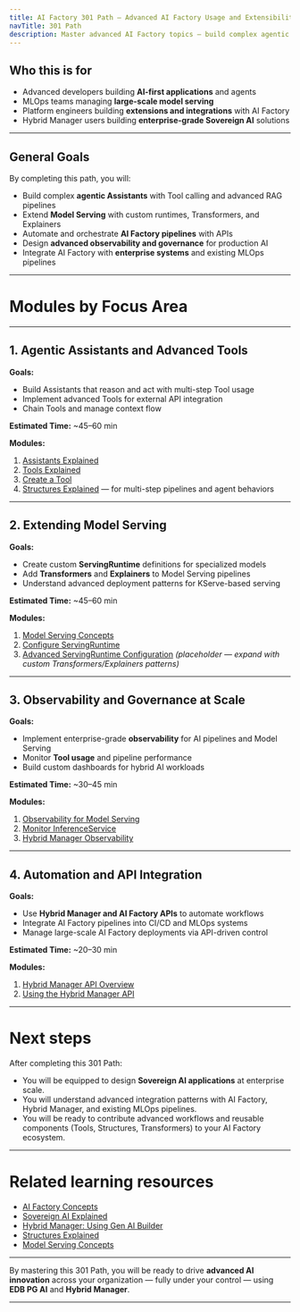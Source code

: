 ```yaml
---
title: AI Factory 301 Path — Advanced AI Factory Usage and Extensibility
navTitle: 301 Path
description: Master advanced AI Factory topics — build complex agentic Assistants, extend model serving, and design governance and observability at scale.
---
```



## Who this is for

- Advanced developers building **AI-first applications** and agents
- MLOps teams managing **large-scale model serving**
- Platform engineers building **extensions and integrations** with AI Factory
- Hybrid Manager users building **enterprise-grade Sovereign AI** solutions

---

## General Goals

By completing this path, you will:

- Build complex **agentic Assistants** with Tool calling and advanced RAG pipelines
- Extend **Model Serving** with custom runtimes, Transformers, and Explainers
- Automate and orchestrate **AI Factory pipelines** with APIs
- Design **advanced observability and governance** for production AI
- Integrate AI Factory with **enterprise systems** and existing MLOps pipelines

---

# Modules by Focus Area

---

## 1. Agentic Assistants and Advanced Tools

**Goals:**

- Build Assistants that reason and act with multi-step Tool usage
- Implement advanced Tools for external API integration
- Chain Tools and manage context flow

**Estimated Time:** ~45–60 min

**Modules:**

1. [Assistants Explained](edb-postgres-ai/ai-factory/learn/explained/assistants-explained)
2. [Tools Explained](edb-postgres-ai/ai-factory/learn/explained/tools-explained)
3. [Create a Tool](edb-postgres-ai/ai-factory/learn/how-to/gen-ai/create-tool)
4. [Structures Explained](edb-postgres-ai/ai-factory/learn/explained/structures-explained) — for multi-step pipelines and agent behaviors

---

## 2. Extending Model Serving

**Goals:**

- Create custom **ServingRuntime** definitions for specialized models
- Add **Transformers** and **Explainers** to Model Serving pipelines
- Understand advanced deployment patterns for KServe-based serving

**Estimated Time:** ~45–60 min

**Modules:**

1. [Model Serving Concepts](edb-postgres-ai/ai-factory/learn/explained/model-serving-concepts)
2. [Configure ServingRuntime](edb-postgres-ai/ai-factory/learn/how-to/model-serving/configure-servingruntime)
3. [Advanced ServingRuntime Configuration](edb-postgres-ai/ai-factory/learn/how-to/model-serving/faq) *(placeholder — expand with custom Transformers/Explainers patterns)*

---

## 3. Observability and Governance at Scale

**Goals:**

- Implement enterprise-grade **observability** for AI pipelines and Model Serving
- Monitor **Tool usage** and pipeline performance
- Build custom dashboards for hybrid AI workloads

**Estimated Time:** ~30–45 min

**Modules:**

1. [Observability for Model Serving](edb-postgres-ai/ai-factory/learn/how-to/model-serving/observability)
2. [Monitor InferenceService](edb-postgres-ai/ai-factory/learn/how-to/model-serving/monitor-inferenceservice)
3. [Hybrid Manager Observability](edb-postgres-ai/hybrid-manager/ai-factory/model/serving)

---

## 4. Automation and API Integration

**Goals:**

- Use **Hybrid Manager and AI Factory APIs** to automate workflows
- Integrate AI Factory pipelines into CI/CD and MLOps systems
- Manage large-scale AI Factory deployments via API-driven control

**Estimated Time:** ~20–30 min

**Modules:**

1. [Hybrid Manager API Overview](edb-postgres-ai/hybrid-manager/using_the_api)
2. [Using the Hybrid Manager API](edb-postgres-ai/hybrid-manager/using_the_api/using_the_hm_api)

---

# Next steps

After completing this 301 Path:

- You will be equipped to design **Sovereign AI applications** at enterprise scale.
- You will understand advanced integration patterns with AI Factory, Hybrid Manager, and existing MLOps pipelines.
- You will be ready to contribute advanced workflows and reusable components (Tools, Structures, Transformers) to your AI Factory ecosystem.

---

# Related learning resources

- [AI Factory Concepts](edb-postgres-ai/ai-factory/learn/explained/ai-factory-concepts)
- [Sovereign AI Explained](edb-postgres-ai/ai-factory/learn/explained/sovereign-ai)
- [Hybrid Manager: Using Gen AI Builder](edb-postgres-ai/hybrid-manager/ai-factory/gen-ai/builder)
- [Structures Explained](edb-postgres-ai/ai-factory/learn/explained/structures-explained)
- [Model Serving Concepts](edb-postgres-ai/ai-factory/learn/explained/model-serving-concepts)

---

By mastering this 301 Path, you will be ready to drive **advanced AI innovation** across your organization — fully under your control — using **EDB PG AI** and **Hybrid Manager**.

---
